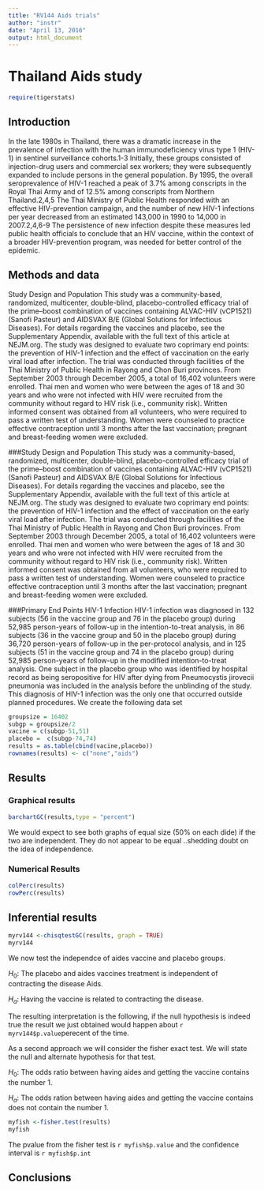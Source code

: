 ---
title: "RV144 Aids trials"
author: "instr"
date: "April 13, 2016"
output: html_document
---


# Thailand Aids study
```{r include=FALSE}
require(tigerstats)
```

## Introduction

In the late 1980s in Thailand, there was a dramatic increase in the prevalence of infection with the human immunodeficiency virus type 1 (HIV-1) in sentinel surveillance cohorts.1-3 Initially, these groups consisted of injection-drug users and commercial sex workers; they were subsequently expanded to include persons in the general population. By 1995, the overall seroprevalence of HIV-1 reached a peak of 3.7% among conscripts in the Royal Thai Army and of 12.5% among conscripts from Northern Thailand.2,4,5 The Thai Ministry of Public Health responded with an effective HIV-prevention campaign, and the number of new HIV-1 infections per year decreased from an estimated 143,000 in 1990 to 14,000 in 2007.2,4,6-9 The persistence of new infection despite these measures led public health officials to conclude that an HIV vaccine, within the context of a broader HIV-prevention program, was needed for better control of the epidemic.



## Methods and data

Study Design and Population
This study was a community-based, randomized, multicenter, double-blind, placebo-controlled efficacy trial of the prime–boost combination of vaccines containing ALVAC-HIV (vCP1521) (Sanofi Pasteur) and AIDSVAX B/E (Global Solutions for Infectious Diseases). For details regarding the vaccines and placebo, see the Supplementary Appendix, available with the full text of this article at NEJM.org. The study was designed to evaluate two coprimary end points: the prevention of HIV-1 infection and the effect of vaccination on the early viral load after infection. The trial was conducted through facilities of the Thai Ministry of Public Health in Rayong and Chon Buri provinces. From September 2003 through December 2005, a total of 16,402 volunteers were enrolled.
Thai men and women who were between the ages of 18 and 30 years and who were not infected with HIV were recruited from the community without regard to HIV risk (i.e., community risk). Written informed consent was obtained from all volunteers, who were required to pass a written test of understanding. Women were counseled to practice effective contraception until 3 months after the last vaccination; pregnant and breast-feeding women were excluded.

###Study Design and Population
This study was a community-based, randomized, multicenter, double-blind, placebo-controlled efficacy trial of the prime–boost combination of vaccines containing ALVAC-HIV (vCP1521) (Sanofi Pasteur) and AIDSVAX B/E (Global Solutions for Infectious Diseases). For details regarding the vaccines and placebo, see the Supplementary Appendix, available with the full text of this article at NEJM.org. The study was designed to evaluate two coprimary end points: the prevention of HIV-1 infection and the effect of vaccination on the early viral load after infection. The trial was conducted through facilities of the Thai Ministry of Public Health in Rayong and Chon Buri provinces. From September 2003 through December 2005, a total of 16,402 volunteers were enrolled.
Thai men and women who were between the ages of 18 and 30 years and who were not infected with HIV were recruited from the community without regard to HIV risk (i.e., community risk). Written informed consent was obtained from all volunteers, who were required to pass a written test of understanding. Women were counseled to practice effective contraception until 3 months after the last vaccination; pregnant and breast-feeding women were excluded.

###Primary End Points
HIV-1 Infection
HIV-1 infection was diagnosed in 132 subjects (56 in the vaccine group and 76 in the placebo group) during 52,985 person-years of follow-up in the intention-to-treat analysis, in 86 subjects (36 in the vaccine group and 50 in the placebo group) during 36,720 person-years of follow-up in the per-protocol analysis, and in 125 subjects (51 in the vaccine group and 74 in the placebo group) during 52,985 person-years of follow-up in the modified intention-to-treat analysis. One subject in the placebo group who was identified by hospital record as being seropositive for HIV after dying from Pneumocystis jirovecii pneumonia was included in the analysis before the unblinding of the study. This diagnosis of HIV-1 infection was the only one that occurred outside planned procedures.
We create the following data set

```{r}
groupsize = 16402
subgp = groupsize/2
vacine = c(subgp-51,51)
placebo =  c(subgp-74,74)
results = as.table(cbind(vacine,placebo))
rownames(results) <- c("none","aids")

```


## Results
<!-- You are to add descriptive comments to explain to the reader what the plot is showing !-->

### Graphical results
<!--Display graphical evidence as to the effectiveness of the vaccine with explanations!-->
```{r}
barchartGC(results,type = "percent")
```
  
  We would expect to see both graphs of equal size (50% on each dide) if the two are independent. They do not appear to be equal ..shedding doubt on the idea of independence.  

### Numerical Results

<!--Display numerical evidence as to the effectiveness of the vaccine with explanations !--> 

```{r}
colPerc(results)
rowPerc(results)
```




## Inferential results

<!--Display inferential evidence as to the effectiveness of the vaccine with explanations and interpretations!-->

```{r}
myrv144 <-chisqtestGC(results, graph = TRUE)
myrv144
```

We now test the independce of aides vaccine and placebo groups.  

$H_0:$ The placebo and aides vaccines treatment is independent of contracting the disease Aids.
  
  $H_a:$ Having the vaccine is related to contracting the disease. 

The resulting interpretation is the following, if the null hypothesis is indeed true the result we just obtained would happen about `r myrv144$p.value`perecent of the time.

As a second approach we will consider the fisher exact test. We will state the null and alternate hypothesis for that test. 

$H_0:$ The odds ratio between having aides and getting the vaccine contains the number 1. 

  
  $H_a:$ The odds ration between having aides and getting the vaccine contains does not contain the number 1. 
  
```{r}
myfish <-fisher.test(results)
myfish 
```
The pvalue from the fisher test is `r myfish$p.value` and the confidence interval is `r myfish$p.int`  

## Conclusions

<Summarise your results as to the effectiveness of the vaccine with explanations that could be understood by your mom>
